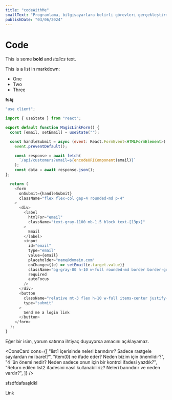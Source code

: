 ```yaml
---
title: "codeWithMe"
smallText: "Programlama, bilgisayarlara belirli görevleri gerçekleştirmeleri için talimatlar yazma sanatıdır; kod ise bu talimatların yazılı biçimidir."
publishDate: "03/06/2024"
---
```


 
# Code
 
This is some **bold** and _italics_ text.
 
This is a list in markdown:
 
- One
- Two
- Three

**fskj**


```js
"use client";

import { useState } from "react";

export default function MagicLinkForm() {
  const [email, setEmail] = useState("");

  const handleSubmit = async (event: React.FormEvent<HTMLFormElement>) => {
    event.preventDefault();

    const response = await fetch(
      `/api/customers?email=${encodeURIComponent(email)}`
    );
    const data = await response.json();
};

  return (
    <form
      onSubmit={handleSubmit}
      className="flex flex-col gap-4 rounded-md p-4"
    >
      <div>
        <label
          htmlFor="email"
          className="text-gray-1100 mb-1.5 block text-[13px]"
        >
          Email
        </label>
        <input
          id="email"
          type="email"
          value={email}
          placeholder="name@domain.com"
          onChange={(e) => setEmail(e.target.value)}
          className="bg-gray-00 h-10 w-full rounded-md border border-gray-300 px-3 outline-none placeholder:text-gray-500 md:text-sm"
          required
          autoFocus
        />
      </div>
      <button
        className="relative mt-3 flex h-10 w-full items-center justify-center gap-2 overflow-hidden rounded-md border border-gray-300 bg-gray-200/50 text-sm font-medium transition-all hover:bg-[#F5F5F5]"
        type="submit"
      >
        Send me a login link
      </button>
    </form>
  );
}
```
<Callout>
  Eğer bir isim, yorum satırına ihtiyaç duyuyorsa amacını açıklayamaz.
</Callout>


<ConsCard
  cons={[
    "list1 içerisinde neleri barındırır? Sadece rastgele sayılardan mı ibaret?",
    "item(0) ne ifade eder? Neden bizim için önemlidir?",
    "4 'ün önemi nedir? Neden sadece onun için bir kontrol ifadesi yazdık?",
    "Return edilen list2 ifadesini nasıl kullanabiliriz? Neleri barındırır ve neden vardır?",
  ]}
/>

  <quote>
    sfsdfdafsaşldkl
  </quote>


<a> Link</a>